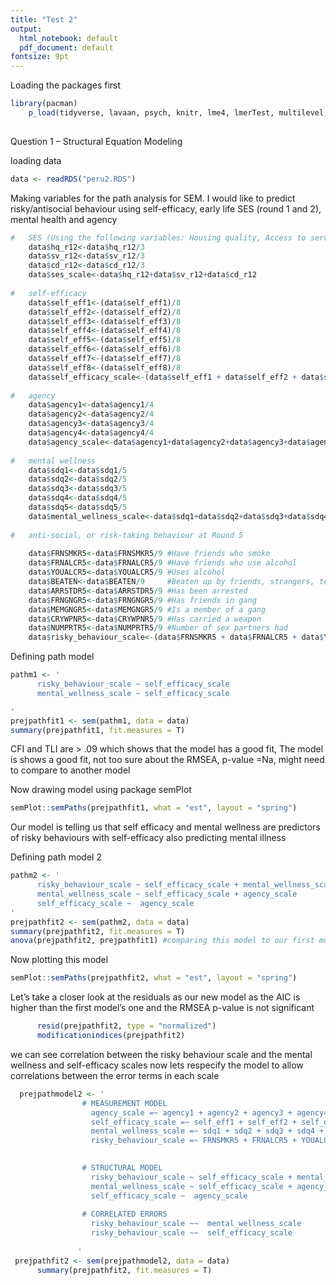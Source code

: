 ```yaml
---
title: "Test 2"
output:
  html_notebook: default
  pdf_document: default
fontsize: 9pt
---
```



Loading the packages first
```r

library(pacman)
    p_load(tidyverse, lavaan, psych, knitr, lme4, lmerTest, multilevel, nlme, lattice, sjPlot, ggplot2,cowplot, magrittr, broom, Metrics, pbkrtest, mlmRev, influence.ME, gridExtra, semPlot)
    
```
Question 1 – Structural Equation Modeling

loading data
```r

data <- readRDS("peru2.RDS")  

```

Making variables for the path analysis for SEM. I would like to predict risky/antisocial behaviour using self-efficacy, early life SES (round 1 and 2), mental health and agency
```r

#   SES (Using the following variables: Housing quality, Access to services, Consumer durables)
    data$hq_r12<-data$hq_r12/3
    data$sv_r12<-data$sv_r12/3
    data$cd_r12<-data$cd_r12/3
    data$ses_scale<-data$hq_r12+data$sv_r12+data$cd_r12
    
#   self-efficacy
    data$self_eff1<-(data$self_eff1)/8    
    data$self_eff2<-(data$self_eff2)/8  
    data$self_eff3<-(data$self_eff3)/8
    data$self_eff4<-(data$self_eff4)/8
    data$self_eff5<-(data$self_eff5)/8
    data$self_eff6<-(data$self_eff6)/8
    data$self_eff7<-(data$self_eff7)/8
    data$self_eff8<-(data$self_eff8)/8
    data$self_efficacy_scale<-(data$self_eff1 + data$self_eff2 + data$self_eff3 + data$self_eff4 + data$self_eff5 + data$self_eff6 + data$self_eff7 + data$self_eff8)
    
#   agency
    data$agency1<-data$agency1/4
    data$agency2<-data$agency2/4
    data$agency3<-data$agency3/4
    data$agency4<-data$agency4/4
    data$agency_scale<-data$agency1+data$agency2+data$agency3+data$agency4
    
#   mental wellness
    data$sdq1<-data$sdq1/5
    data$sdq2<-data$sdq2/5
    data$sdq3<-data$sdq3/5
    data$sdq4<-data$sdq4/5
    data$sdq5<-data$sdq5/5
    data$mental_wellness_scale<-data$sdq1+data$sdq2+data$sdq3+data$sdq4+data$sdq5
    
#   anti-social, or risk-taking behaviour at Round 5 
    
    data$FRNSMKR5<-data$FRNSMKR5/9 #Have friends who smoke   
    data$FRNALCR5<-data$FRNALCR5/9 #Have friends who use alcohol
    data$YOUALCR5<-data$YOUALCR5/9 #Uses alcohol 
    data$BEATEN<-data$BEATEN/9     #Beaten up by friends, strangers, teachers, parents 
    data$ARRSTDR5<-data$ARRSTDR5/9 #Has been arrested
    data$FRNGNGR5<-data$FRNGNGR5/9 #Has friends in gang
    data$MEMGNGR5<-data$MEMGNGR5/9 #Is a member of a gang
    data$CRYWPNR5<-data$CRYWPNR5/9 #Has carried a weapon
    data$NUMPRTR5<-data$NUMPRTR5/9 #Number of sex partners had
    data$risky_behaviour_scale<-(data$FRNSMKR5 + data$FRNALCR5 + data$YOUALCR5 + data$BEATEN + data$ARRSTDR5 + data$FRNGNGR5 + data$MEMGNGR5 + data$CRYWPNR5 + data$NUMPRTR5)
```
 Defining path model
```r

pathm1 <- '
      risky_behaviour_scale ~ self_efficacy_scale
      mental_wellness_scale ~ self_efficacy_scale

'
prejpathfit1 <- sem(pathm1, data = data)
summary(prejpathfit1, fit.measures = T) 

```
 
CFI and TLI are > .09 which shows that the model has a good fit, The model is  shows a good fit, not too sure about the RMSEA, p-value =Na, might need to compare to another model


Now drawing model using package semPlot
```r
semPlot::semPaths(prejpathfit1, what = "est", layout = "spring")
```
Our model is telling us that self efficacy and mental wellness are predictors of risky behaviours with self-efficacy also predicting mental illness

Defining path model 2

```r

pathm2 <- '
      risky_behaviour_scale ~ self_efficacy_scale + mental_wellness_scale
      mental_wellness_scale ~ self_efficacy_scale + agency_scale
      self_efficacy_scale ~  agency_scale 
'    
prejpathfit2 <- sem(pathm2, data = data)
summary(prejpathfit2, fit.measures = T)   
anova(prejpathfit2, prejpathfit1) #comparing this model to our first model
```

Now plotting this model
```r
semPlot::semPaths(prejpathfit2, what = "est", layout = "spring")
```
Let's take a closer look at the residuals as our new model as the AIC is higher than the first model's one and the RMSEA p-value is not significant
```r
      resid(prejpathfit2, type = "normalized")
      modificationindices(prejpathfit2)

```
we can see correlation between the risky behaviour scale and the mental wellness and self-efficacy scales
now lets respecify the model to allow correlations between the error terms in each scale 
```r
  
  prejpathmodel2 <- '
                # MEASUREMENT MODEL
                  agency_scale =~ agency1 + agency2 + agency3 + agency4
                  self_efficacy_scale =~ self_eff1 + self_eff2 + self_eff3 + self_eff4 + self_eff5 + self_eff6                   + self_eff7 + self_eff8
                  mental_wellness_scale =~ sdq1 + sdq2 + sdq3 + sdq4 + sdq5
                  risky_behaviour_scale =~ FRNSMKR5 + FRNALCR5 + YOUALCR5 + BEATEN + ARRSTDR5 + FRNGNGR5 +                      MEMGNGR5 + CRYWPNR5 + NUMPRTR5

      
                # STRUCTURAL MODEL
                  risky_behaviour_scale ~ self_efficacy_scale + mental_wellness_scale
                  mental_wellness_scale ~ self_efficacy_scale + agency_scale
                  self_efficacy_scale ~  agency_scale 
                  
                # CORRELATED ERRORS
                  risky_behaviour_scale	~~	mental_wellness_scale
                  risky_behaviour_scale	~~	self_efficacy_scale
      
               '
 prejpathfit2 <- sem(prejpathmodel2, data = data)
      summary(prejpathfit2, fit.measures = T)

```



